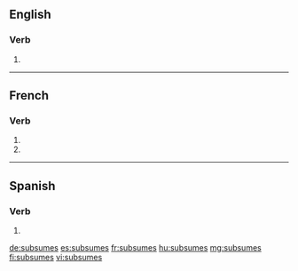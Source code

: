 {{also|subsumés}}
==English==

===Verb===
{{head|en|verb form}}

# {{en-third-person singular of|subsume}}

----

==French==

===Verb===
{{fr-verb-form}}

# {{inflection of|subsumer||2|s|pres|indc|lang=fr}}
# {{inflection of|subsumer||2|s|pres|subj|lang=fr}}

----

==Spanish==

===Verb===
{{head|es|verb form}}

# {{es-verb form of|subsumir|ending=-ir|mood=indicative|tense=present|number=s|person=2|formal=n}}

[[de:subsumes]]
[[es:subsumes]]
[[fr:subsumes]]
[[hu:subsumes]]
[[mg:subsumes]]
[[fi:subsumes]]
[[vi:subsumes]]